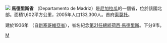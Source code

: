 [[File:Madriz_Department_in_Nicaragua.svg|]]
'''馬德里斯省''' （Departamento de Madriz）是[[尼加拉瓜|尼加拉瓜]]的一個省，位於該國北部。面積1,602平方公里，2005年人口133,300人。首府[[索莫托|索莫托]]。

建於1936年 （自[[新塞哥維亞省|新塞哥維亞省]]），省名紀念[[尼加拉瓜總統|第21任總統]][[荷西·馬德里斯|荷西·馬德里斯]]。下分9市。

{{尼加拉瓜行政區劃}}

[[Category:尼加拉瓜行政區劃|M]]